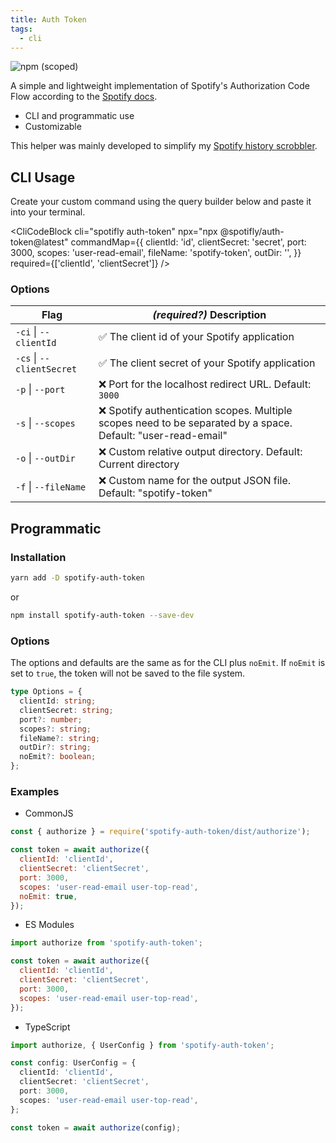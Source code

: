 ```yaml
---
title: Auth Token
tags:
  - cli
---
```


![npm (scoped)](https://img.shields.io/npm/v/@spotifly/auth-token)

A simple and lightweight implementation of Spotify's Authorization Code Flow according to the [Spotify docs](https://developer.spotify.com/documentation/general/guides/authorization/code-flow/).

- CLI and programmatic use
- Customizable

This helper was mainly developed to simplify my [Spotify history scrobbler](https://github.com/eegli/spotify-history).

## CLI Usage

Create your custom command using the query builder below and paste it into your terminal.


<CliCodeBlock
  cli="spotifly auth-token"
  npx="npx @spotifly/auth-token@latest"
  commandMap={{
    clientId: 'id',
    clientSecret: 'secret',
    port: 3000,
    scopes: 'user-read-email',
    fileName: 'spotify-token',
    outDir: '',
  }}
  required={['clientId', 'clientSecret']}
/>

### Options

| Flag                      | **_(required?)_** Description                                                                                 |
| ------------------------- | ------------------------------------------------------------------------------------------------------------- |
| `-ci` \| `--clientId`     | ✅ The client id of your Spotify application                                                                  |
| `-cs` \| `--clientSecret` | ✅ The client secret of your Spotify application                                                              |
| `-p` \| `--port`          | ❌ Port for the localhost redirect URL. Default: `3000`                                                       |
| `-s` \| `--scopes`        | ❌ Spotify authentication scopes. Multiple scopes need to be separated by a space. Default: "user-read-email" |
| `-o` \| `--outDir`        | ❌ Custom relative output directory. Default: Current directory                                               |
| `-f` \| `--fileName`      | ❌ Custom name for the output JSON file. Default: "spotify-token"                                             |

## Programmatic

### Installation

```bash
yarn add -D spotify-auth-token
```

or

```bash
npm install spotify-auth-token --save-dev
```

### Options

The options and defaults are the same as for the CLI plus `noEmit`. If
`noEmit` is set to `true`, the token will not be saved to the file
system.

```ts
type Options = {
  clientId: string;
  clientSecret: string;
  port?: number;
  scopes?: string;
  fileName?: string;
  outDir?: string;
  noEmit?: boolean;
};
```

### Examples

- CommonJS

```js
const { authorize } = require('spotify-auth-token/dist/authorize');

const token = await authorize({
  clientId: 'clientId',
  clientSecret: 'clientSecret',
  port: 3000,
  scopes: 'user-read-email user-top-read',
  noEmit: true,
});
```

- ES Modules

```js
import authorize from 'spotify-auth-token';

const token = await authorize({
  clientId: 'clientId',
  clientSecret: 'clientSecret',
  port: 3000,
  scopes: 'user-read-email user-top-read',
});
```

- TypeScript

```ts
import authorize, { UserConfig } from 'spotify-auth-token';

const config: UserConfig = {
  clientId: 'clientId',
  clientSecret: 'clientSecret',
  port: 3000,
  scopes: 'user-read-email user-top-read',
};

const token = await authorize(config);
```
